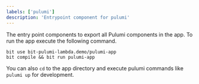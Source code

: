 ```yaml
---
labels: ['pulumi']
description: 'Entrypoint component for pulumi'
---
```


The entry point components to export all Pulumi components in the app. To run the app execute the following command.

```
bit use bit-pulumi-lambda.demo/pulumi-app
bit compile && bit run pulumi-app
```

You can also `cd` to the app directory and execute pulumi commands like `pulumi up` for development.